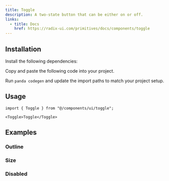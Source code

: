 ```yaml
---
title: Toggle
description: A two-state button that can be either on or off.
links:
  - title: Docs
    href: https://radix-ui.com/primitives/docs/components/toggle
---
```


<ComponentPreview name="toggle-demo" />

## Installation

<Steps>

<Step>Install the following dependencies:</Step>

<PackageInstaller name="@radix-ui/react-toggle" />

<Step>Copy and paste the following code into your project.</Step>

<ComponentSource name="toggle.ts" type="recipe" />

<ComponentSource name="toggle.tsx" type="component" />

<Step>Run `panda codegen` and update the import paths to match your project setup.</Step>

</Steps>

## Usage

```tsx
import { Toggle } from "@/components/ui/toggle";
```

```tsx
<Toggle>Toggle</Toggle>
```

## Examples

### Outline

<ComponentPreview name="toggle-outline" />

### Size

<ComponentPreview name="toggle-size" />

### Disabled

<ComponentPreview name="toggle-disabled" />
